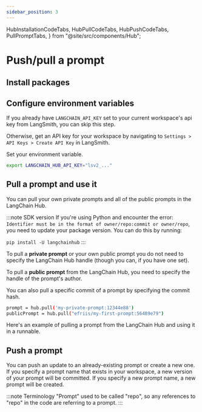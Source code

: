 ```yaml
---
sidebar_position: 3
---
```


  HubInstallationCodeTabs,
  HubPullCodeTabs,
  HubPushCodeTabs,
  PullPromptTabs,
} from "@site/src/components/Hub";

# Push/pull a prompt

## Install packages

<HubInstallationCodeTabs />

## Configure environment variables

If you already have `LANGCHAIN_API_KEY` set to your current workspace's api key from LangSmith, you can skip this step.

Otherwise, get an API key for your workspace by navigating to `Settings > API Keys > Create API Key` in LangSmith.

Set your environment variable.

```bash
export LANGCHAIN_HUB_API_KEY="lsv2_..."
```

## Pull a prompt and use it

You can pull your own private prompts and all of the public prompts in the LangChain Hub.

:::note SDK version
If you're using Python and encounter the error:
`Identifier must be in the format of owner/repo:commit or owner/repo`, you need to update your package version. You can do this by running:

`pip install -U langchainhub`
:::

To pull a **private prompt** or your own public prompt you do not need to specify the LangChain Hub handle (though you can, if you have one set).

To pull a **public prompt** from the LangChain Hub, you need to specify the handle of the prompt's author.

<PullPromptTabs />

You can also pull a specific commit of a prompt by specifying the commit hash.

```bash
prompt = hub.pull('my-private-prompt:12344e88')
publicPrompt = hub.pull("efriis/my-first-prompt:56489e79")
```

Here's an example of pulling a prompt from the LangChain Hub and using it in a runnable.

<HubPullCodeTabs />

## Push a prompt

You can push an update to an already-existing prompt or create a new one. If you specify a prompt name that exists in your workspace, a new version of your prompt will be committed.
If you specify a new prompt name, a new prompt will be created.

<HubPushCodeTabs />

:::note Terminology
"Prompt" used to be called "repo", so any references to "repo" in the code are referring to a prompt.
:::
